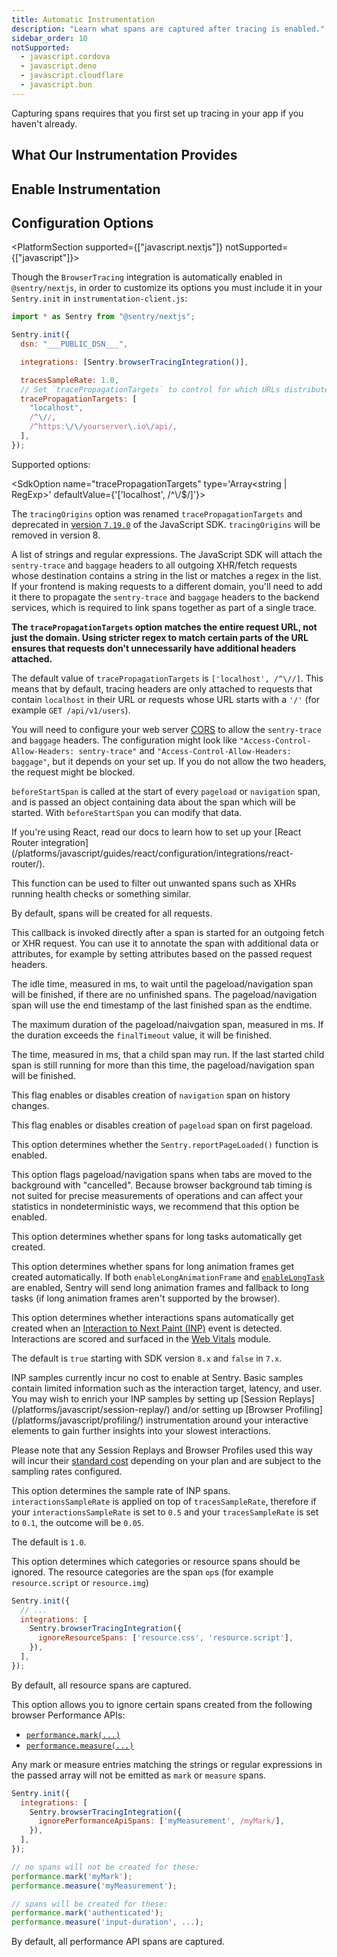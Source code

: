 ```yaml
---
title: Automatic Instrumentation
description: "Learn what spans are captured after tracing is enabled."
sidebar_order: 10
notSupported:
  - javascript.cordova
  - javascript.deno
  - javascript.cloudflare
  - javascript.bun
---
```


<Alert>

Capturing spans requires that you first <PlatformLink to="/tracing/">set up tracing in your app</PlatformLink> if you haven't already.

</Alert>

<PlatformContent includePath="performance/automatic-instrumentation-intro" />

## What Our Instrumentation Provides

<PlatformContent includePath="performance/what-instrumentation-provides" />

## Enable Instrumentation

<PlatformContent includePath="performance/enable-automatic-instrumentation" />

## Configuration Options

<PlatformSection supported={["javascript.nextjs"]} notSupported={["javascript"]}>

Though the `BrowserTracing` integration is automatically enabled in `@sentry/nextjs`, in order to customize its options you must include it in your `Sentry.init` in `instrumentation-client.js`:

```javascript
import * as Sentry from "@sentry/nextjs";

Sentry.init({
  dsn: "___PUBLIC_DSN___",

  integrations: [Sentry.browserTracingIntegration()],

  tracesSampleRate: 1.0,
  // Set `tracePropagationTargets` to control for which URLs distributed tracing should be enabled
  tracePropagationTargets: [
    "localhost",
    /^\//,
    /^https:\/\/yourserver\.io\/api/,
  ],
});
```

</PlatformSection>

Supported options:

<SdkOption name="tracePropagationTargets" type='Array<string | RegExp>' defaultValue={'[\'localhost\', /^\\\/$/]'}>

<Alert>

The `tracingOrigins` option was renamed `tracePropagationTargets` and deprecated in [version `7.19.0`](https://github.com/getsentry/sentry-javascript/releases/tag/7.19.0) of the JavaScript SDK. `tracingOrigins` will be removed in version 8.

</Alert>

A list of strings and regular expressions. The JavaScript SDK will attach the `sentry-trace` and `baggage` headers to all outgoing XHR/fetch requests whose destination contains a string in the list or matches a regex in the list. If your frontend is making requests to a different domain, you'll need to add it there to propagate the `sentry-trace` and `baggage` headers to the backend services, which is required to link spans together as part of a single trace.

**The `tracePropagationTargets` option matches the entire request URL, not just the domain. Using stricter regex to match certain parts of the URL ensures that requests don't unnecessarily have additional headers attached.**

The default value of `tracePropagationTargets` is `['localhost', /^\//]`. This means that by default, tracing headers are only attached to requests that contain `localhost` in their URL or requests whose URL starts with a `'/'` (for example `GET /api/v1/users`).

<PlatformContent includePath="performance/tracePropagationTargets-example" />

You will need to configure your web server [CORS](https://developer.mozilla.org/en-US/docs/Web/HTTP/Headers/Access-Control-Allow-Headers) to allow the `sentry-trace` and `baggage` headers. The configuration might look like `"Access-Control-Allow-Headers: sentry-trace"` and `"Access-Control-Allow-Headers: baggage"`, but it depends on your set up. If you do not allow the two headers, the request might be blocked.

</SdkOption>

<SdkOption name="beforeStartSpan" type='(options: StartSpanOptions) => StartSpanOptions'>

`beforeStartSpan` is called at the start of every `pageload` or `navigation` span, and is passed an object containing data about the span which will be started. With `beforeStartSpan` you can modify that data.

<PlatformContent includePath="performance/beforeNavigate-example" />

</SdkOption>

<Alert>
  If you're using React, read our docs to learn how to set up your [React Router
  integration](/platforms/javascript/guides/react/configuration/integrations/react-router/).
</Alert>

<SdkOption name="shouldCreateSpanForRequest" type='(url: string) => boolean'>

This function can be used to filter out unwanted spans such as XHRs running
health checks or something similar. 

<PlatformContent includePath="performance/filter-span-example" />

By default, spans will be created for all requests.

</SdkOption>

<SdkOption name="onRequestSpanStart" type="(span: Span, requestInformation: { headers?: WebFetchHeaders }): void">

This callback is invoked directly after a span is started for an outgoing fetch or XHR request.
You can use it to annotate the span with additional data or attributes, for example by setting attributes based on the passed request headers.

</SdkOption>

<SdkOption name="idleTimeout" type='number' defaultValue='1000'>

The idle time, measured in ms, to wait until the pageload/navigation span will be finished, if there are no unfinished spans. The pageload/navigation span will use the end timestamp of the last finished span as the endtime.

</SdkOption>

<SdkOption name="finalTimeout" type='number' defaultValue='30000'>

The maximum duration of the pageload/naivgation span, measured in ms. If the duration exceeds the `finalTimeout` value, it will be finished.

</SdkOption>

<SdkOption name="childSpanTimeout" type='number' defaultValue='15000'>

The time, measured in ms, that a child span may run. If the last started child span is still running for more than this time, the pageload/navigation span will be finished.

</SdkOption>

<SdkOption name="instrumentNavigation" type='boolean' defaultValue='true'>

This flag enables or disables creation of `navigation` span on history changes.

</SdkOption>

<SdkOption name="instrumentPageLoad" type='boolean' defaultValue='true'>

This flag enables or disables creation of `pageload` span on first pageload.

</SdkOption>


<SdkOption name="enableReportPageLoaded" type='boolean' defaultValue='false' availableSince='10.13.0'>

This option determines whether the <PlatformLink to="/apis/#reportPageLoaded">`Sentry.reportPageLoaded()` function</PlatformLink> is enabled.

</SdkOption>

<SdkOption name="markBackgroundSpans" type='boolean' defaultValue='true'>

This option flags pageload/navigation spans when tabs are moved to the background with "cancelled". Because browser background tab timing is not suited for precise measurements of operations and can affect your statistics in nondeterministic ways, we recommend that this option be enabled.

</SdkOption>

<SdkOption name="enableLongTask" type='boolean' defaultValue='true'>

This option determines whether spans for long tasks automatically get created.

</SdkOption>

<SdkOption name="enableLongAnimationFrame" type='boolean' defaultValue='true' availableSince='8.18.0'>

This option determines whether spans for long animation frames get created automatically. If both `enableLongAnimationFrame` and [`enableLongTask`](#enableLongTask) are enabled, Sentry will send long animation frames and fallback to long tasks (if long animation frames aren't supported by the browser).

</SdkOption>

<SdkOption name="enableInp" type='boolean' defaultValue='true' availableSince='7.104.0' defaultNote="See note">

This option determines whether interactions spans automatically get created when an [Interaction to Next Paint (INP)](/product/insights/web-vitals/web-vitals-concepts/#interaction-to-next-paint-inp) event is detected. Interactions are scored and surfaced in the [Web Vitals](/product/insights/web-vitals/) module.

The default is `true` starting with SDK version `8.x` and `false` in `7.x`.

<Alert>
INP samples currently incur no cost to enable at Sentry. Basic samples contain limited information such as the interaction target, latency, and user. You may wish to enrich your INP samples by setting up [Session Replays](/platforms/javascript/session-replay/) and/or setting up [Browser Profiling](/platforms/javascript/profiling/) instrumentation around your interactive elements to gain further insights into your slowest interactions.

Please note that any Session Replays and Browser Profiles used this way will incur their [standard cost](/pricing/#per-category-pricing) depending on your plan and are subject to the sampling rates configured.

</Alert>

<PlatformContent includePath="performance/enable-inp-example" />

</SdkOption>

<SdkOption name="interactionsSampleRate" type='number' defaultValue='1.0'>

This option determines the sample rate of INP spans. `interactionsSampleRate` is applied on top of `tracesSampleRate`, therefore if your `interactionsSampleRate` is set to `0.5` and your `tracesSampleRate` is set to `0.1`, the outcome will be `0.05`.

The default is `1.0`.

</SdkOption>

<SdkOption name="ignoreResourceSpans" type='Array<string>' defaultValue='[]' availableSince='9.23.0'>

This option determines which categories or resource spans should be ignored. The resource categories are the span `op`s (for example `resource.script` or `resource.img`)

```JavaScript
Sentry.init({
  // ...
  integrations: [
    Sentry.browserTracingIntegration({
      ignoreResourceSpans: ['resource.css', 'resource.script'],
    }),
  ],
});
```

By default, all resource spans are captured.

</SdkOption>

<SdkOption name="ignorePerformanceApiSpans" type='Array<string | RegExp>' defaultValue='[]' availableSince='9.23.0'>

This option allows you to ignore certain spans created from the following browser Performance APIs:

  - [`performance.mark(...)`](https://developer.mozilla.org/en-US/docs/Web/API/Performance/mark)
  - [`performance.measure(...)`](https://developer.mozilla.org/en-US/docs/Web/API/Performance/measure)

Any mark or measure entries matching the strings or regular expressions in the passed array will not be emitted as `mark` or `measure` spans.

```JavaScript
Sentry.init({
  integrations: [
    Sentry.browserTracingIntegration({
      ignorePerformanceApiSpans: ['myMeasurement', /myMark/],
    }),
  ],
});

// no spans will not be created for these:
performance.mark('myMark');
performance.measure('myMeasurement');

// spans will be created for these:
performance.mark('authenticated');
performance.measure('input-duration', ...);
```

By default, all performance API spans are captured.

</SdkOption>